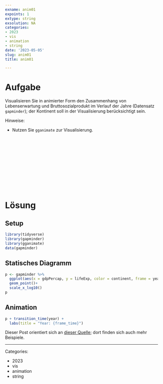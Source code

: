 ```yaml
---
exname: anim01
expoints: 1
extype: string
exsolution: NA
categories:
- 2023
- vis
- animation
- string
date: '2023-05-05'
slug: anim01
title: anim01

---
```









# Aufgabe

Visualisieren Sie in animierter Form den Zusammenhang von Lebenserwartung und Bruttosozialprodukt im Verlauf der Jahre (Datensatz `gapminder`); der Kontinent soll in der Visualisierung berücksichtigt sein.

Hinweise:

- Nutzen Sie `gganimate` zur Visualisierung.






</br>
</br>
</br>
</br>
</br>
</br>
</br>
</br>
</br>
</br>

# Lösung

## Setup

```r
library(tidyverse)
library(gapminder)
library(gganimate)
data(gapminder)
```


## Statisches Diagramm


```r
p <- gapminder %>% 
  ggplot(aes(x = gdpPercap, y = lifeExp, color = continent, frame = year)) +
  geom_point()+
  scale_x_log10()
p
```


## Animation


```r
p + transition_time(year) +
  labs(title = "Year: {frame_time}")
```



Dieser Post orientiert sich an [dieser Quelle](https://www.datanovia.com/en/blog/gganimate-how-to-create-plots-with-beautiful-animation-in-r/); dort finden sich auch mehr Beispiele.




---

Categories: 

- 2023
- vis
- animation
- string

